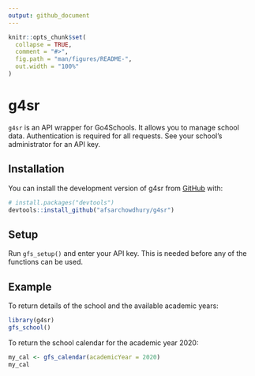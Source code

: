 ```yaml
---
output: github_document
---
```


<!-- README.md is generated from README.Rmd. Please edit that file -->

```r
knitr::opts_chunk$set(
  collapse = TRUE,
  comment = "#>",
  fig.path = "man/figures/README-",
  out.width = "100%"
)
```
# g4sr

<!-- badges: start -->
<!-- badges: end -->

`g4sr` is an API wrapper for Go4Schools.  It allows you to manage school data.  Authentication is required for all requests.  See your school's administrator for an API key.

## Installation

You can install the development version of g4sr from [GitHub](https://github.com/) with:

``` r
# install.packages("devtools")
devtools::install_github("afsarchowdhury/g4sr")
```

## Setup

Run `gfs_setup()` and enter your API key.  This is needed before any of the functions can be used.

## Example

To return details of the school and the available academic years:

```r
library(g4sr)
gfs_school()
```

To return the school calendar for the academic year 2020:

```r
my_cal <- gfs_calendar(academicYear = 2020)
my_cal
```
